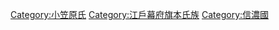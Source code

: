 [[Category:小笠原氏|Category:小笠原氏]]
[[Category:江戶幕府旗本氏族|Category:江戶幕府旗本氏族]]
[[Category:信濃國|Category:信濃國]]